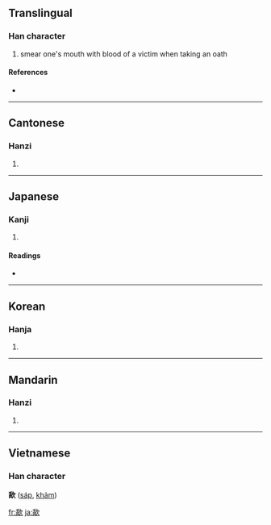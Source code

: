 ==Translingual==

===Han character===
{{Han char|rn=76|rad=欠|as=09|sn=13|four=2778<sub>2</sub>|canj=竹X弓人 (HXNO), 一X弓人 (MXNO)}}

# smear one's mouth with blood of a victim when taking an oath

====References====
* {{Han ref|kx=0570.050|dkj=16131|dj=0958.080|hdz=32146.010|uh=6B43|ud=27459|bh=DDF7|bd=56823}}

----

==Cantonese==

===Hanzi===
{{yue-hanzi|jyut=|y=saap3}}

# {{defn|Cantonese}}

----

==Japanese==

===Kanji===
{{ja-kanji|grade=|rs=欠09}}

# {{defn|Japanese}}

====Readings====
* {{ja-readings|on=[[そう]] (sō), [[しょう]] (shō), [[こう]] (kō)|kun=[[すする]] (susuru)}}

----

==Korean==

===Hanja===
{{ko-hanja|hangeul=삽|eumhun=|rv=sap|mr=sap|y=sap}}

# {{defn|Korean}}

----

==Mandarin==

===Hanzi===
{{cmn-hanzi|pin=[[shà]] ([[sha4]]), [[xiá]] ([[xia2]])|wg=sha<sup>4</sup>, hsia<sup>2</sup>}}

# {{defn|Mandarin}}

----

==Vietnamese==
===Han character===
'''歃''' ([[sáp]], [[khảm]])

[[fr:歃]]
[[ja:歃]]